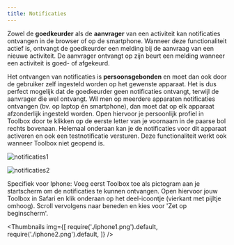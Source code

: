```yaml
---
title: Notificaties
---
```


Zowel de **goedkeurder** als de **aanvrager** van een activiteit kan notificaties ontvangen in de browser of op de smartphone. Wanneer deze functionaliteit actief is, ontvangt de goedkeurder een melding bij de aanvraag van een nieuwe activiteit. De aanvrager ontvangt op zijn beurt een melding wanneer een activiteit is goed- of afgekeurd. 

Het ontvangen van notificaties is **persoonsgebonden** en moet dan ook door de gebruiker zelf ingesteld worden op het gewenste apparaat. Het is dus perfect mogelijk dat de goedkeurder geen notificaties ontvangt, terwijl de aanvrager die wel ontvangt. Wil men op meerdere apparaten notificaties ontvangen (bv. op laptop én smartphone), dan moet dat op elk apparaat afzonderlijk ingesteld worden. Open hiervoor je persoonlijk profiel in Toolbox door te klikken op de eerste letter van je voornaam in de paarse bol rechts bovenaan. Helemaal onderaan kan je de notificaties voor dit apparaat activeren en ook een testnotificatie versturen. Deze functionaliteit werkt ook wanneer Toolbox niet geopend is.   

![notificaties1](./notificaties1.png)

![notificaties2](./notificaties2.png)

Specifiek voor Iphone: Voeg eerst Toolbox toe als pictogram aan je startscherm om de notificaties te kunnen ontvangen. Open hiervoor jouw Toolbox in Safari en klik onderaan op het deel-icoontje (vierkant met pijltje omhoog). Scroll vervolgens naar beneden en kies voor 'Zet op beginscherm'.   


<Thumbnails img={[
    require('./iphone1.png').default, 
    require('./iphone2.png').default, 
]} />
